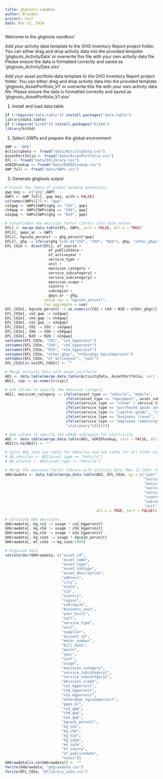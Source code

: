 ```yaml
---
title: ghgtools-sandbox
author: Brandon
project: test
date: Nov 12, 2024
---
```


Welcome to the ghgtools sandbox!

Add your activity data template to the GHG Inventory Report project folder. You can either drag and drop activity data into the provided template 'ghgtools_ActivityData' or overwrite this file with your own activity data file. Please ensure the data is formatted correctly and saved as 'ghgtools_ActivityData.xlsx'

Add your asset portfolio data template to the GHG Inventory Report project folder. You can either drag and drop activity data into the provided template 'ghgtools_AssetPortfolio_V1' or overwrite this file with your own activity data file. Please ensure the data is formatted correctly and saved as 'ghgtools_AssetPortfolio_V1.xlsx'


1. Install and load data.table
```r
if (!require("data.table")) install.packages("data.table")
library(data.table)
if (!require("bit64")) install.packages("bit64")
library(bit64)
```

2. Select GWPs and prepare the global environment
```r
GWP <- "AR5"
ActivityData <- fread("data/ActivityData.csv")
AssetPortfolio <- fread("data/AssetPortfolio.csv")
EFL <- fread("data/EFLibrary.csv")
eGRIDlookup <- fread("data/EGRIDlookup.csv")
GWP_full <- fread("data/GWPs.csv")
```

3. Generate ghgtools output
```r
# Create the table of global warming potentials
gwp_key <- c("ghg",GWP)
GWPs <- GWP_full[, gwp_key, with = FALSE]
colnames(GWPs)[2] <- "gwp"
co2gwp <- GWPs[GWPs$ghg == "CO2", gwp]
ch4gwp <- GWPs[GWPs$ghg == "CH4", gwp]
n2ogwp <- GWPs[GWPs$ghg == "N2O", gwp]

# Consolidate the emission factor library into CO2e values
EFL1 <- merge.data.table(EFL, GWPs, sort = FALSE, all.x = TRUE)
EFL1[, gwps_ar := GWP]
EFL1[, kgco2e_perunit := ghg_perunit*gwp]
EFL1[, ghg := ifelse(ghg %in% c("CO2", "CH4", "N2O"), ghg, "other_ghgs")]
EFL_CO2e <- dcast(EFL1, ef_source +
                    ef_publishdate +
                    ef_activeyear +
                    service_type +
                    unit +
                    emission_category +
                    service_subcategory1 +
                    service_subcategory2 +
                    emission_scope +
                    country +
                    subregion +
                    gwps_ar ~ ghg,
                  value.var = "kgco2e_perunit",
                  fun.aggregate = sum)
EFL_CO2e[, kgco2e_perunit := as.numeric(CO2 + CH4 + N2O + other_ghgs)]
EFL_CO2e[, co2_gwp := co2gwp]
EFL_CO2e[, ch4_gwp := ch4gwp]
EFL_CO2e[, n2o_gwp := n2ogwp]
EFL_CO2e[, CO2 := CO2 / co2gwp]
EFL_CO2e[, CH4 := CH4 / ch4gwp]
EFL_CO2e[, N2O := N2O / n2ogwp]
setnames(EFL_CO2e, "CO2", "co2_kgperunit")
setnames(EFL_CO2e, "CH4", "ch4_kgperunit")
setnames(EFL_CO2e, "N2O", "n2o_kgperunit")
setnames(EFL_CO2e, "other_ghgs", "otherghgs_kgco2eperunit")
setnames(EFL_CO2e, "ef_activeyear", "year")
EFL_CO2e[is.na(EFL_CO2e)] <- ""

# Merge activity data with asset portfolio
AD1 <- data.table(merge.data.table(ActivityData, AssetPortfolio, sort = FALSE, all.x = TRUE))
AD1[, zip := as.numeric(zip)]

# Add column to specify the emission category
AD1[, emission_category := ifelse(asset_type == "vehicle", "mobile",
                            ifelse(asset_type == "equipment", asset_subtype,
                            ifelse(service_type == "steam" | service_type == "chilled water" | service_type == "electricity", "indirect energy",
                            ifelse(service_type == "purchased goods and services", "purchased goods and services",
                            ifelse(service_type == "capital goods", "capital goods",
                            ifelse(service_type == "business travel", "business travel",
                            ifelse(service_type == "employee commuting", "employee commuting",
                            "stationary")))))))]

# Add column to specify the eGRID subregion for electricity
AD2 <- data.table(merge.data.table(AD1, eGRIDlookup, sort = FALSE, all.x = TRUE))
AD2[is.na(AD2)] <- ""

# Split AD1 into one table for Vehicles and one table for all other asset types (still need to develop this...)
# AD_vehicles <- AD1[asset_type == "Vehicle"]
# AD_allelse <- AD1[asset_type != "Vehicle"]

# Merge the emission factor library with activity data (Nov 12 2024: took out supplier from EFL and removed the variable from this merge)
GHGrawdata <- data.table(merge.data.table(AD2, EFL_CO2e, by = c("year",
                                                                "service_type",
                                                                "emission_category",
                                                                "service_subcategory1",
                                                                "service_subcategory2",
                                                                "country",
                                                                "subregion",
                                                                "unit"),
                                          all.x = TRUE, sort = FALSE))

# Calculate GHG emissions
GHGrawdata[, kg_co2 := usage * co2_kgperunit]
GHGrawdata[, kg_ch4 := usage * ch4_kgperunit]
GHGrawdata[, kg_n2o := usage * n2o_kgperunit]
GHGrawdata[, kg_co2e := usage * kgco2e_perunit]
GHGrawdata[, mt_co2e := kg_co2e/1000]

# Organize data
setcolorder(GHGrawdata, c("asset_id", 
                          "asset_name",
                          "asset_type", 
                          "asset_subtype", 
                          "asset_description", 
                          "address", 
                          "city",
                          "state", 
                          "zip", 
                          "country", 
                          "region", 
                          "subregion", 
                          "business_unit",
                          "year_built", 
                          "sqft", 
                          "service_type", 
                          "unit", 
                          "supplier", 
                          "account_id",
                          "meter_number", 
                          "bill_date", 
                          "month", 
                          "year", 
                          "cost", 
                          "usage", 
                          "emission_category",
                          "service_subcategory1", 
                          "service_subcategory2", 
                          "emission_scope",
                          "co2_kgperunit", 
                          "ch4_kgperunit",
                          "n2o_kgperunit", 
                          "otherghgs_kgco2eperunit",
                          "gwps_ar", 
                          "co2_gwp",
                          "ch4_gwp", 
                          "n2o_gwp", 
                          "kgco2e_perunit", 
                          "kg_co2",
                          "kg_ch4", 
                          "kg_n2o", 
                          "kg_co2e", 
                          "mt_co2e", 
                          "ef_source", 
                          "ef_publishdate",
                          "notes"))
GHGrawdata[is.na(GHGrawdata)] <- ""
fwrite(GHGrawdata, "ghgrawdata.csv")
fwrite(EFL_CO2e, "EFlibrary_co2e.csv")
```

